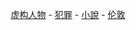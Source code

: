 <center>[[Portal:Fictional_characters|虚构人物]] - [[Portal:Crime|犯罪]] - [[Portal:小說|小說]] - [[Portal:London|伦敦]]</center>